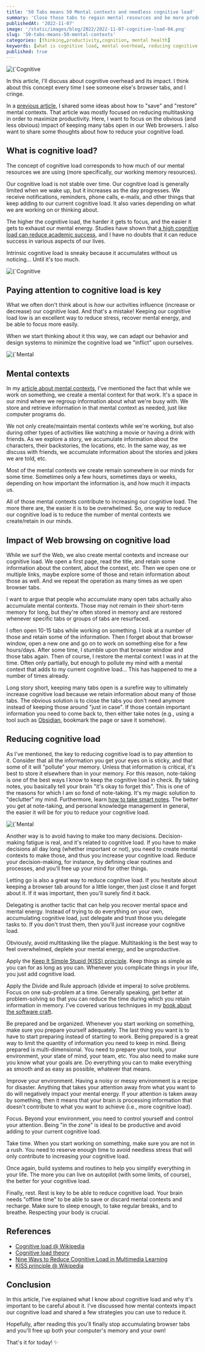 ```yaml
---
title: '50 Tabs means 50 Mental contexts and needless cognitive load'
summary: 'Close those tabs to regain mental resources and be more productive'
publishedAt: '2022-11-07'
image: '/static/images/blog/2022/2022-11-07-cognitive-load-04.png'
slug: '50-tabs-means-50-mental-contexts'
categories: [thinking,productivity,cognition, mental health]
keywords: [what is cognitive load, mental overhead, reducing cognitive load, mental overhead]
published: true
---
```


<BlogPostCenteredContent>
  <Image
    alt={`Cognitive load`}
    src={`/static/images/blog/2022/2022-11-07-cognitive-load-04.png`}
    width={512}
    height={512}
    priority
  />
</BlogPostCenteredContent>

In this article, I'll discuss about cognitive overhead and its impact. I think about this concept every time I see someone else's browser tabs, and I cringe.

In a [previous article](https://dsebastien.net/blog/2022-09-01-saving-and-restoring-mental-contexts-to-improve-mental-health-and-productivity), I shared some ideas about how to "save" and "restore" mental contexts. That article was mostly focused on reducing multitasking in order to maximize productivity. Here, I want to focus on the obvious (and less obvious) impact of keeping many tabs open in our Web browsers. I also want to share some thoughts about how to reduce your cognitive load.

## What is cognitive load?
The concept of cognitive load corresponds to how much of our mental resources we are using (more specifically, our working memory resources).

Our cognitive load is not stable over time. Our cognitive load is generally limited when we wake up, but it increases as the day progresses. We receive notifications, reminders, phone calls, e-mails, and other things that keep adding to our current cognitive load. It also varies depending on what we are working on or thinking about.

The higher the cognitive load, the harder it gets to focus, and the easier it gets to exhaust our mental energy. Studies have shown that [a high cognitive load can reduce academic success](https://doi.org/10.1016%2Fj.chb.2013.04.031), and I have no doubts that it can reduce success in various aspects of our lives.

Intrinsic cognitive load is sneaky because it accumulates without us noticing... Until it's too much.

<BlogPostCenteredContent>
  <Image
    alt={`Cognitive load`}
    src={`/static/images/blog/2022/2022-11-07-cognitive-load-01.png`}
    width={512}
    height={512}
    priority
  />
</BlogPostCenteredContent>

## Paying attention to cognitive load is key
What we often don't think about is _how_ our activities influence (increase or decrease) our cognitive load. And that's a mistake! Keeping our cognitive load low is an excellent way to reduce stress, recover mental energy, and be able to focus more easily.

When we start thinking about it this way, we can adapt our behavior and design systems to minimize the cognitive load we "inflict" upon ourselves.

<BlogPostCenteredContent>
  <Image
    alt={`Mental overhead`}
    src={`/static/images/blog/2022/2022-11-07-cognitive-load-02.png`}
    width={512}
    height={512}
    priority
  />
</BlogPostCenteredContent>

## Mental contexts
In my [article about mental contexts](https://dsebastien.net/blog/2022-09-01-saving-and-restoring-mental-contexts-to-improve-mental-health-and-productivity), I've mentioned the fact that while we work on something, we create a mental context for that work. It's a space in our mind where we regroup information about what we're busy with. We store and retrieve information in that mental context as needed, just like computer programs do.

We not only create/maintain mental contexts while we're working, but also during other types of activities like watching a movie or having a drink with friends. As we explore a story, we accumulate information about the characters, their backstories, the locations, etc. In the same way, as we discuss with friends, we accumulate information about the stories and jokes we are told, etc.

Most of the mental contexts we create remain somewhere in our minds for some time. Sometimes only a few hours, sometimes days or weeks, depending on how important the information is, and how much it impacts us.

All of those mental contexts contribute to increasing our cognitive load. The more there are, the easier it is to be overwhelmed. So, one way to reduce our cognitive load is to reduce the number of mental contexts we create/retain in our minds.

## Impact of Web browsing on cognitive load
While we surf the Web, we also create mental contexts and increase our cognitive load. We open a first page, read the title, and retain some information about the content, about the context, etc. Then we open one or multiple links, maybe explore some of those and retain information about those as well. And we repeat the operation as many times as we open browser tabs.

I want to argue that people who accumulate many open tabs actually also accumulate mental contexts. Those may not remain in their short-term memory for long, but they're often stored in memory and are restored whenever specific tabs or groups of tabs are resurfaced.

I often open 10-15 tabs while working on something. I look at a number of those and retain some of the information. Then I forget about that browser window, open a new one and go on to work on something else for a few hours/days. After some time, I stumble upon that browser window and those tabs again. Then of course, I restore the mental context I was in at the time. Often only partially, but enough to pollute my mind with a mental context that adds to my current cognitive load... This has happened to me a number of times already.

Long story short, keeping many tabs open is a surefire way to ultimately increase cognitive load because we retain information about many of those tabs. The obvious solution is to close the tabs you don't need anymore instead of keeping those around "just in case". If those contain important information you need to come back to, then either take notes (e.g., using a tool such as [Obsidian](https://obsidian.md), bookmark the page or save it somehow).

## Reducing cognitive load
As I've mentioned, the key to reducing cognitive load is to pay attention to it. Consider that all the information you get your eyes on is sticky, and that some of it will "pollute" your memory. Unless that information is critical, it's best to store it elsewhere than in your memory. For this reason, note-taking is one of the best ways I know to keep the cognitive load in check. By taking notes, you basically tell your brain "it's okay to forget this". This is one of the reasons for which I am so fond of note-taking. It's my magic solution to "declutter" my mind. Furthermore, learn [how to take smart notes](https://developassion.gumroad.com/l/obsidian-starter-kit). The better you get at note-taking, and personal knowledge management in general, the easier it will be for you to reduce your cognitive load.

<BlogPostCenteredContent>
  <Image
    alt={`Mental overhead`}
    src={`/static/images/blog/2022/2022-11-07-cognitive-load-03.png`}
    width={512}
    height={512}
    priority
  />
</BlogPostCenteredContent>

Another way is to avoid having to make too many decisions. Decision-making fatigue is real, and it's related to cognitive load. If you have to make decisions all day long (whether important or not), you need to create mental contexts to make those, and thus you increase your cognitive load. Reduce your decision-making, for instance, by defining clear routines and processes, and you'll free up your mind for other things.

Letting go is also a great way to reduce cognitive load. If you hesitate about keeping a browser tab around for a little longer, then just close it and forget about it. If it was important, then you'll surely find it back.

Delegating is another tactic that can help you recover mental space and mental energy. Instead of trying to do everything on your own, accumulating cognitive load, just delegate and trust those you delegate tasks to. If you don't trust them, then you'll just increase your cognitive load.

Obviously, avoid multitasking like the plague. Multitasking is the best way to feel overwhelmed, deplete your mental energy, and be unproductive.

Apply the [Keep It Simple Stupid (KISS) principle](https://en.wikipedia.org/wiki/KISS_principle). Keep things as simple as you can for as long as you can. Whenever you complicate things in your life, you just add cognitive load.

Apply the Divide and Rule approach (divide et impera) to solve problems. Focus on one sub-problem at a time. Generally speaking, get better at problem-solving so that you can reduce the time during which you retain information in memory. I've covered various techniques in my [book about the software craft](https://dev-concepts.dev/table-of-contents#software-craft).

Be prepared and be organized. Whenever you start working on something, make sure you prepare yourself adequately. The last thing you want is to have to start preparing instead of starting to work. Being prepared is a great way to limit the quantity of information you need to keep in mind. Being prepared is multi-dimensional. You need to prepare your tools, your environment, your state of mind, your team, etc. You also need to make sure you know what your goals are. Do everything you can to make everything as smooth and as easy as possible, whatever that means.

Improve your environment. Having a noisy or messy environment is a recipe for disaster. Anything that takes your attention away from what you want to do will negatively impact your mental energy. If your attention is taken away by something, then it means that your brain is processing information that doesn't contribute to what you want to achieve (i.e., more cognitive load).

Focus. Beyond your environment, you need to control yourself and control your attention. Being "in the zone" is ideal to be productive and avoid adding to your current cognitive load.

Take time. When you start working on something, make sure you are not in a rush. You need to reserve enough time to avoid needless stress that will only contribute to increasing your cognitive load.

Once again, build systems and routines to help you simplify everything in your life. The more you can live on autopilot (with some limits, of course), the better for your cognitive load.

Finally, rest. Rest is key to be able to reduce cognitive load. Your brain needs "offline time" to be able to save or discard mental contexts and recharge. Make sure to sleep enough, to take regular breaks, and to breathe. Respecting your body is crucial.

## References
* [Cognitive load @ Wikipedia](https://en.wikipedia.org/wiki/Cognitive_load)
* [Cognitive load theory](https://education.nsw.gov.au/about-us/educational-data/cese/publications/literature-reviews/cognitive-load-theory)
* [Nine Ways to Reduce Cognitive Load in Multimedia Learning](chrome-extension://efaidnbmnnnibpcajpcglclefindmkaj/https://www.uky.edu/~gmswan3/544/9_ways_to_reduce_CL.pdf)
* [KISS principle @ Wikipedia](https://en.wikipedia.org/wiki/KISS_principle)

## Conclusion
In this article, I've explained what I know about cognitive load and why it's important to be careful about it. I've discussed how mental contexts impact our cognitive load and shared a few strategies you can use to reduce it.

Hopefully, after reading this you'll finally stop accumulating browser tabs and you'll free up both your computer's memory and your own!

That's it for today! ✨

<PKMSignature />
